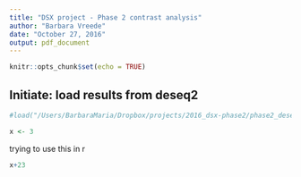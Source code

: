 ```yaml
---
title: "DSX project - Phase 2 contrast analysis"
author: "Barbara Vreede"
date: "October 27, 2016"
output: pdf_document
---
```


```r
knitr::opts_chunk$set(echo = TRUE)
```
## Initiate: load results from deseq2
```r
#load("/Users/BarbaraMaria/Dropbox/projects/2016_dsx-phase2/phase2_deseq2.RData")
```

```r
x <- 3
```


trying to use this in r
```r
x+23
```
